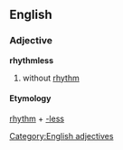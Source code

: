 ==English==
=== Adjective ===
[[Category:English adjectives]]
'''rhythmless'''
#without [[rhythm]]
==== Etymology ====
[[rhythm]] + [[-less]]